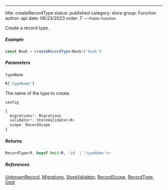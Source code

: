 ---
title: createRecordType
status: published
category: store
group: Function
author: api
date: 06/23/2023
order: 7
---<Small>Public Function</Small>

Create a record type.




##### Example




```ts
const Book = createRecordType<Book>('book')
```


##### Parameters


<ParametersTable>

<ParametersTableRow>
<ParametersTableName>

`typeName`

</ParametersTableName>
<ParametersTableDescription>

```ts
R['typeName']
```

The name of the type to create.




</ParametersTableDescription>
</ParametersTableRow>
<ParametersTableRow>
<ParametersTableName>

`config`

</ParametersTableName>
<ParametersTableDescription>

```ts
{
  migrations?: Migrations
  validator?: StoreValidator<R>
  scope: RecordScope
}
```



</ParametersTableDescription>
</ParametersTableRow>
</ParametersTable>

##### Returns


```ts
RecordType<R, keyof Omit<R, 'id' | 'typeName'>>
```

##### References

[UnknownRecord](/gen/store/UnknownRecord-type), [Migrations](/gen/store/Migrations-interface), [StoreValidator](/gen/store/StoreValidator-type), [RecordScope](/gen/store/~RecordScope-type), [RecordType](/gen/store/RecordType-class), [Omit](/gen/Omit-type)

